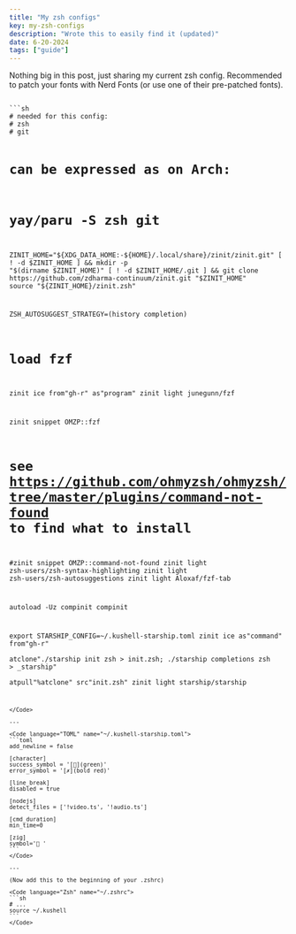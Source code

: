 ```yaml
---
title: "My zsh configs"
key: my-zsh-configs
description: "Wrote this to easily find it (updated)"
date: 6-20-2024
tags: ["guide"]
---
```



Nothing big in this post, just sharing my current zsh config. Recommended to patch your fonts
with <Ext href="https://www.nerdfonts.com/">Nerd Fonts</Ext> (or use one of their pre-patched fonts).

<Code language="Zsh" name="~/.kushell">
```sh
# needed for this config:
# zsh
# git

# can be expressed as on Arch:
# yay/paru -S zsh git

ZINIT_HOME="${XDG_DATA_HOME:-${HOME}/.local/share}/zinit/zinit.git"
[ ! -d $ZINIT_HOME ] && mkdir -p "$(dirname $ZINIT_HOME)"
[ ! -d $ZINIT_HOME/.git ] && git clone https://github.com/zdharma-continuum/zinit.git "$ZINIT_HOME"
source "${ZINIT_HOME}/zinit.zsh"

ZSH_AUTOSUGGEST_STRATEGY=(history completion)

# load fzf
zinit ice from"gh-r" as"program"
zinit light junegunn/fzf

zinit snippet OMZP::fzf
# see https://github.com/ohmyzsh/ohmyzsh/tree/master/plugins/command-not-found to find what to install
#zinit snippet OMZP::command-not-found
zinit light zsh-users/zsh-syntax-highlighting
zinit light zsh-users/zsh-autosuggestions
zinit light Aloxaf/fzf-tab

autoload -Uz compinit
compinit

export STARSHIP_CONFIG=~/.kushell-starship.toml
zinit ice as"command" from"gh-r" \
 atclone"./starship init zsh > init.zsh; ./starship completions zsh > \_starship" \
 atpull"%atclone" src"init.zsh"
zinit light starship/starship

````
</Code>

---

<Code language="TOML" name="~/.kushell-starship.toml">
```toml
add_newline = false

[character]
success_symbol = '[🌸](green)'
error_symbol = '[✗](bold red)'

[line_break]
disabled = true

[nodejs]
detect_files = ['!video.ts', '!audio.ts']

[cmd_duration]
min_time=0

[zig]
symbol=' '
```
</Code>

---

(Now add this to the beginning of your .zshrc)

<Code language="Zsh" name="~/.zshrc">
```sh
# ...
source ~/.kushell
```
</Code>
